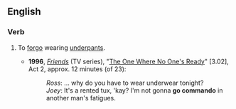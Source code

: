 ==English==
{{wikipedia|going commando}}

===Verb===
{{en-verb|goes commando|going commando|went commando|gone commando}}

# {{lb|en|idiomatic|intransitive}} To [[forgo]] wearing [[underpants]].
#* '''1996''', ''[[w:Friends|Friends]]'' (TV series), "[[w:The One Where No One's Ready|The One Where No One's Ready]]" [3.02], Act 2, approx. 12 minutes (of 23):
#*: ''Ross'': … why do you have to wear underwear tonight?
#*: ''Joey'': It's a rented tux, 'kay? I'm not gonna '''go commando''' in another man's fatigues.
